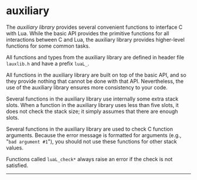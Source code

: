 
# auxiliary

The _auxiliary library_ provides several convenient functions
to interface C with Lua.
While the basic API provides the primitive functions for all
interactions between C and Lua,
the auxiliary library provides higher-level functions for some
common tasks.

All functions and types from the auxiliary library
are defined in header file `lauxlib.h` and
have a prefix `luaL_`.

All functions in the auxiliary library are built on
top of the basic API,
and so they provide nothing that cannot be done with that API.
Nevertheless, the use of the auxiliary library ensures
more consistency to your code.

Several functions in the auxiliary library use internally some
extra stack slots.
When a function in the auxiliary library uses less than five slots,
it does not check the stack size;
it simply assumes that there are enough slots.

Several functions in the auxiliary library are used to
check C function arguments.
Because the error message is formatted for arguments
(e.g., "`bad argument #1`"),
you should not use these functions for other stack values.

Functions called `luaL_check*`
always raise an error if the check is not satisfied.

<hr />

<DocCardList />
